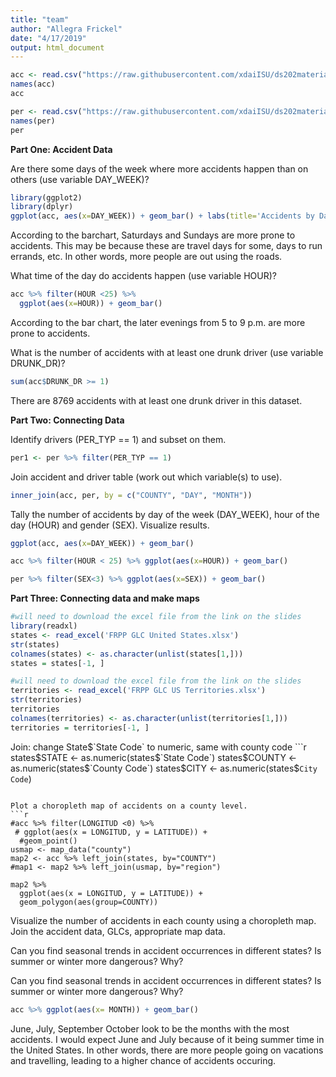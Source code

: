 ```yaml
---
title: "team"
author: "Allegra Frickel"
date: "4/17/2019"
output: html_document
---
```


```r
acc <- read.csv("https://raw.githubusercontent.com/xdaiISU/ds202materials/master/hwlabs/fars2017/accident.csv", stringsAsFactors = FALSE)
names(acc)
acc
```

```r
per <- read.csv("https://raw.githubusercontent.com/xdaiISU/ds202materials/master/hwlabs/fars2017/person.csv", stringsAsFactors = FALSE)
names(per)
per
```

**Part One: Accident Data**

Are there some days of the week where more accidents happen than on others (use variable DAY_WEEK)?

```r
library(ggplot2)
library(dplyr)
ggplot(acc, aes(x=DAY_WEEK)) + geom_bar() + labs(title='Accidents by Day of the Week')
```

According to the barchart, Saturdays and Sundays are more prone to accidents. This may be because these are travel days for some, days to run errands, etc. In other words, more people are out using the roads.

What time of the day do accidents happen (use variable HOUR)?

```r
acc %>% filter(HOUR <25) %>%
  ggplot(aes(x=HOUR)) + geom_bar()
```

According to the bar chart, the later evenings from 5 to 9 p.m. are more prone to accidents.

What is the number of accidents with at least one drunk driver (use variable DRUNK_DR)?

```r
sum(acc$DRUNK_DR >= 1)
```

There are 8769 accidents with at least one drunk driver in this dataset.


**Part Two: Connecting Data**

Identify drivers (PER_TYP == 1) and subset on them.

```r
per1 <- per %>% filter(PER_TYP == 1)
```

Join accident and driver table (work out which variable(s) to use).

```r
inner_join(acc, per, by = c("COUNTY", "DAY", "MONTH"))
```

Tally the number of accidents by day of the week (DAY_WEEK), hour of the day (HOUR) and gender (SEX). Visualize results.

```r
ggplot(acc, aes(x=DAY_WEEK)) + geom_bar()
```

```r
acc %>% filter(HOUR < 25) %>% ggplot(aes(x=HOUR)) + geom_bar()
```

```r
per %>% filter(SEX<3) %>% ggplot(aes(x=SEX)) + geom_bar()
```

**Part Three: Connecting data and make maps**

```r
#will need to download the excel file from the link on the slides
library(readxl)
states <- read_excel('FRPP GLC United States.xlsx')
str(states)
colnames(states) <- as.character(unlist(states[1,]))
states = states[-1, ]
```

```r
#will need to download the excel file from the link on the slides
territories <- read_excel('FRPP GLC US Territories.xlsx')
str(territories)
territories
colnames(territories) <- as.character(unlist(territories[1,]))
territories = territories[-1, ]
```

Join:
change State$`State Code` to numeric, same with county code
```r
states$STATE <- as.numeric(states$`State Code`)
states$COUNTY <- as.numeric(states$`County Code`)
states$CITY <- as.numeric(states$`City Code`)
```

Plot a choropleth map of accidents on a county level.
```r
#acc %>% filter(LONGITUD <0) %>% 
 # ggplot(aes(x = LONGITUD, y = LATITUDE)) + 
  #geom_point()
usmap <- map_data("county")
map2 <- acc %>% left_join(states, by="COUNTY")
#map1 <- map2 %>% left_join(usmap, by="region")

map2 %>% 
  ggplot(aes(x = LONGITUD, y = LATITUDE)) +
  geom_polygon(aes(group=COUNTY))
```

Visualize the number of accidents in each county using a choropleth map. Join the accident data, GLCs, appropriate map data.

Can you find seasonal trends in accident occurrences in different states? Is summer or winter more dangerous? Why?

Can you find seasonal trends in accident occurrences in different states? Is summer or winter more dangerous? Why?

```r
acc %>% ggplot(aes(x= MONTH)) + geom_bar()
```

June, July, September October look to be the months with the most accidents. I would expect June and July because of it being summer time in the United States. In other words, there are more people going on vacations and travelling, leading to a higher chance of accidents occuring.

